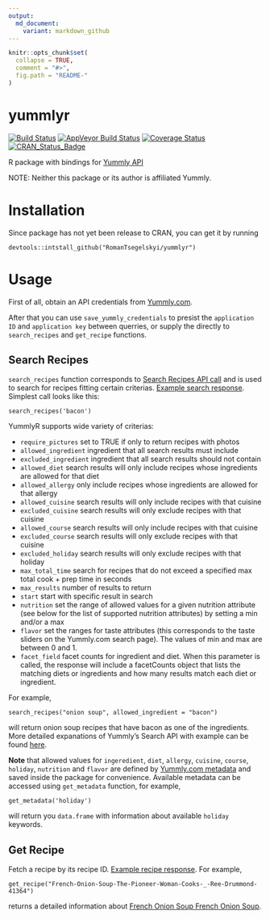 ```yaml
---
output:
  md_document:
    variant: markdown_github
---
```


<!-- README.md is generated from README.Rmd. Please edit that file -->

```r
knitr::opts_chunk$set(
  collapse = TRUE,
  comment = "#>",
  fig.path = "README-"
)
```

yummlyr
=====

[![Build Status](https://travis-ci.org/RomanTsegelskyi/yummlyr.svg?branch=master)](https://travis-ci.org/RomanTsegelskyi/yummlyr)
[![AppVeyor Build Status](https://ci.appveyor.com/api/projects/status/github/RomanTsegelskyi/yummlyr?branch=master&svg=true)](https://ci.appveyor.com/project/RomanTsegelskyi/yummlyr)
[![Coverage Status](http://codecov.io/github/RomanTsegelskyi/yummlyr/coverage.svg?branch=master)](http://codecov.io/github/RomanTsegelskyi/yummlyr?branch=master)
[![CRAN_Status_Badge](http://www.r-pkg.org/badges/version/yummlyr)](http://cran.r-project.org/package=yummlyr)

R package with bindings for [Yummly API](developer.yummly.com)

NOTE: Neither this package or its author is affiliated Yummly.

Installation
============

Since package has not yet been release to CRAN, you can get it by running

```
devtools::intstall_github("RomanTsegelskyi/yummlyr")
```

Usage
=====

First of all, obtain an API credentials from [Yummly.com](https://developer.yummly.com/).

After that you can use `save_yummly_credentials` to presist the `application ID` and `application key` between querries, or supply the directly to `search_recipes` and `get_recipe` functions.

Search Recipes
--------------

`search_recipes` function corresponds to [Search Recipes API call](https://developer.yummly.com/documentation#) and is used to search for recipes fitting certain criterias. [Example search response](https://developer.yummly.com/wiki/search-recipes-response-sample). Simplest call looks like this:

```
search_recipes('bacon')
```

YummlyR supports wide variety of criterias:

* `require_pictures` set to TRUE if only to return recipes with photos
* `allowed_ingredient` ingredient that all search results must include
* `excluded_ingredient` ingredient that all search results should not contain
* `allowed_diet` search results will only include recipes whose ingredients are allowed for that diet
* `allowed_allergy` only include recipes whose ingredients are allowed for that allergy
* `allowed_cuisine` search results will only include recipes with that cuisine
* `excluded_cuisine` search results will only exclude recipes with that cuisine
* `allowed_course` search results will only include recipes with that cuisine
* `excluded_course` search results will only exclude recipes with that cuisine
* `excluded_holiday` search results will only exclude recipes with that holiday
* `max_total_time` search for recipes that do not exceed a specified max total cook + prep time in seconds
* `max_results` number of results to return
* `start` start with specific result in search
* `nutrition` set the range of allowed values for a given nutrition attribute (see below for the list of supported nutrition attributes) by setting a min and/or a max
* `flavor` set the ranges for taste attributes (this corresponds to the taste sliders on the Yummly.com search page). The values of min and max are between 0 and 1.
* `facet_field` facet counts for ingredient and diet. When this parameter is called, the response will include a facetCounts object that lists the matching diets or ingredients and how many results match each diet or ingredient.

For example, 

```
search_recipes("onion soup", allowed_ingredient = "bacon")
```

will return onion soup recipes that have bacon as one of the ingredients. More detailed expanations of Yummly's Search API with example can be found [here](https://developer.yummly.com/documentation#).

**Note** that allowed values for `ingeredient`, `diet`, `allergy`, `cuisine`, `course`, `holiday`, `nutrition` and `flavor` are defined by [Yummly.com metadata](https://developer.yummly.com/documentation#Metadata) and saved inside the package for convenience. Available metadata can be accessed using `get_metadata` function, for example,

```
get_metadata('holiday')
```

will return you `data.frame` with information about available `holiday` keywords.


Get Recipe
-------

Fetch a recipe by its recipe ID. [Example recipe response](https://developer.yummly.com/wiki/get-recipe-response-sample). For example, 

```
get_recipe("French-Onion-Soup-The-Pioneer-Woman-Cooks-_-Ree-Drummond-41364")
```

returns a detailed information about [French Onion Soup
French Onion Soup](http://www.yummly.com/recipe/French-Onion-Soup-1332461).
